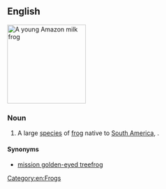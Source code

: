 ==English==
{{rfi|Trachycephalus resinifictrix}}
[[Image:Phrynohyas resinifictrix.jpg|180px|thumb|right|A young Amazon milk frog]]
{{wikipedia}}
{{wikispecies|Trachycephalus resinifictrix}}
===Noun===
{{en-noun|head=[[Amazon]] [[milk]] [[frog]]}}

# A large [[species]] of [[frog]] native to [[South America]], {{taxlink|Trachycephalus resinifictrix|species}}.

====Synonyms====
* [[mission golden-eyed treefrog]]
[[Category:en:Frogs]]